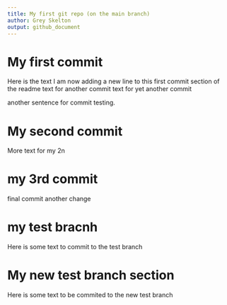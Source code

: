 ```yaml
---
title: My first git repo (on the main branch)
author: Grey Skelton
output: github_document
---
```

# My first commit
Here is the text
I am now adding a new line to this first commit section of the readme
text for another commit
text for yet another commit

another sentence for commit testing.

# My second commit
More text for my 2n

# my 3rd commit
final commit
another change

# my test bracnh
Here is some text to commit to the test branch

# My new test branch section
Here is some text to be commited to the new test branch